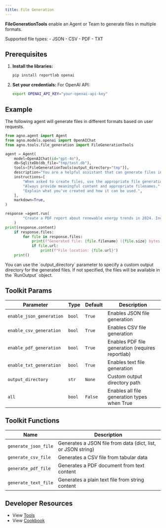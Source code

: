 ```yaml
---
title: File Generation
---
```


**FileGenerationTools** enable an Agent or Team to generate files in multiple formats.

<Tip>
Supported file types: 
- JSON 
- CSV 
- PDF
- TXT
</Tip>

## Prerequisites

1. **Install the libraries:**
   ```bash
   pip install reportlab openai
   ```

2. **Set your credentials:**
    For OpenAI API:
    ```bash
    export OPENAI_API_KEY="your-openai-api-key"
    ```

## Example

The following agent will generate files in different formats based on user requests.

```python cookbook/tools/file_generation_tools.py
from agno.agent import Agent
from agno.models.openai import OpenAIChat
from agno.tools.file_generation import FileGenerationTools

agent = Agent(
    model=OpenAIChat(id="gpt-4o"),
    db=SqliteDb(db_file="tmp/test.db"),
    tools=[FileGenerationTools(output_directory="tmp")],  
    description="You are a helpful assistant that can generate files in various formats.",
    instructions=[
        "When asked to create files, use the appropriate file generation tools.",
        "Always provide meaningful content and appropriate filenames.",
        "Explain what you've created and how it can be used.",
    ],
    markdown=True,
)

response =agent.run(
        "Create a PDF report about renewable energy trends in 2024. Include sections on solar, wind, and hydroelectric power."
    )
print(response.content)
    if response.files:
        for file in response.files:
            print(f"Generated file: {file.filename} ({file.size} bytes)")
            if file.url:
                print(f"File location: {file.url}")
    print()
```

<Note>
You can use the `output_directory` parameter to specify a custom output directory for the generated files. 
If not specified, the files will be available in the `RunOutput` object.
</Note>

## Toolkit Params

| Parameter                 | Type   | Default | Description                                     |
| ------------------------- | ------ | ------- | ----------------------------------------------- |
| `enable_json_generation`  | `bool` | `True`  | Enables JSON file generation                    |
| `enable_csv_generation`   | `bool` | `True`  | Enables CSV file generation                     |
| `enable_pdf_generation`   | `bool` | `True`  | Enables PDF file generation (requires reportlab)|
| `enable_txt_generation`   | `bool` | `True`  | Enables text file generation                    |
| `output_directory`        | `str`  | `None`  | Custom output directory path                    |
| `all`                     | `bool` | `False` | Enables all file generation types when True     |

## Toolkit Functions

| Name                  | Description                                                    |
| --------------------- | -------------------------------------------------------------- |
| `generate_json_file`  | Generates a JSON file from data (dict, list, or JSON string)  |
| `generate_csv_file`   | Generates a CSV file from tabular data                        |
| `generate_pdf_file`   | Generates a PDF document from text content                    |
| `generate_text_file`  | Generates a plain text file from string content              |

## Developer Resources

- View [Tools](https://github.com/agno-agi/agno/blob/main/libs/agno/agno/tools/file_generation.py)
- View [Cookbook](https://github.com/agno-agi/agno/tree/main/cookbook/tools/file_generation_tools.py)
